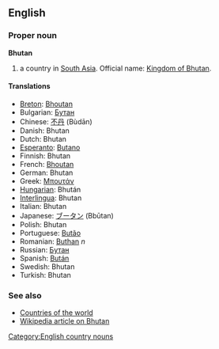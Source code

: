 ==English==

===Proper noun===
'''Bhutan'''

# a country in [[South Asia]]. Official name: [[Kingdom of Bhutan]].

====Translations====
*[[Breton]]: [[Bhoutan]]
*Bulgarian: [[Бутан]]
*Chinese: [[不丹]] (Bùdān)
*Danish: Bhutan
*Dutch: Bhutan
*[[Esperanto]]: [[Butano]]
*Finnish: Bhutan
*French: [[Bhoutan]]
*German: Bhutan
*Greek: [[Μπουτάν]]
*[[Hungarian]]: Bhután
*[[Interlingua]]: Bhutan
*Italian: Bhutan
*Japanese: [[ブータン]] (Bbūtan)
*Polish: Bhutan
*Portuguese: [[Butão]]
*Romanian: [[Buthan]] ''n''
*Russian: [[Бутан]]
*Spanish: [[Bután]]
*Swedish: Bhutan
*Turkish: Bhutan

===See also===
*[[Countries of the world]]
*[[w:Bhutan|Wikipedia article on Bhutan]]
[[Category:English country nouns]]